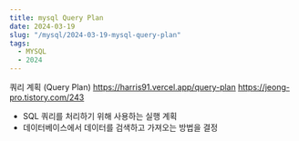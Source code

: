 ```yaml
---
title: mysql Query Plan
date: 2024-03-19
slug: "/mysql/2024-03-19-mysql-query-plan"
tags:
  - MYSQL
  - 2024
---
```





쿼리 계획 (Query Plan)
https://harris91.vercel.app/query-plan
https://jeong-pro.tistory.com/243

* SQL 쿼리를 처리하기 위해 사용하는 실행 계획
* 데이터베이스에서 데이터를 검색하고 가져오는 방법을 결정